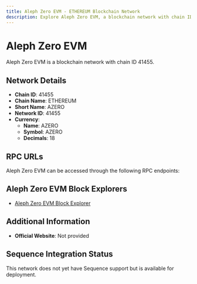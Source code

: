 ```yaml
--- 
title: Aleph Zero EVM - ETHEREUM Blockchain Network
description: Explore Aleph Zero EVM, a blockchain network with chain ID 41455. Learn about its native currency, AZERO, and how to interact with the network.
---
```


# Aleph Zero EVM

Aleph Zero EVM is a blockchain network with chain ID 41455.

## Network Details

- **Chain ID**: 41455
- **Chain Name**: ETHEREUM
- **Short Name**: AZERO
- **Network ID**: 41455
- **Currency**: 
  - **Name**: AZERO
  - **Symbol**: AZERO
  - **Decimals**: 18

## RPC URLs

Aleph Zero EVM can be accessed through the following RPC endpoints:



## Aleph Zero EVM Block Explorers

- [Aleph Zero EVM Block Explorer](https://evm-explorer.alephzero.org/)

## Additional Information

- **Official Website**: Not provided

## Sequence Integration Status

This network does not yet have Sequence support but is available for deployment.
